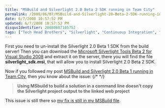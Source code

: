 ```yaml
---
title: "MSBuild and Silverlight 2.0 Beta 2 SDK running in Team City"
permalink: /2008/06/07/MSBuild-and-Silverlight-20-Beta-2-SDK-running-in-Team-City/
date: 6/7/2008 10:57:52 PM
updated: 6/7/2008 10:57:52 PM
disqusIdentifier: 20080607105752
tags: ["Tech Head Brothers", "Silverlight", "Continuous Integration", "Team City", "MSBuild"]
---
```

First you need to un-install the Silverlight 2.0 Beta 1 SDK from the build server! Then you can download the [Microsoft Silverlight Tools Beta 2 for Visual Studio 2008](http://www.microsoft.com/downloads/details.aspx?FamilyId=50A9EC01-267B-4521-B7D7-C0DBA8866434&displaylang=en) and extract it on the server, there you will find the file **silverlight_sdk.msi**, that will allow you to install Silverlight 2.0 Beta 2 SDK.

Now if you followed my post [MSBuild and Silverlight 2.0 Beta 1 running in Team City](http://weblogs.asp.net/lkempe/archive/2008/05/19/msbuild-and-silverlight-2-0-beta-1-running-in-team-city.aspx), then you know about the issue:
{/* <!-- more --> */}

> **Using MSbuild to build a solution in a command line doesn’t copy the Silverlight project output to the linked web project**

This issue is still there so [my fix is still in my MSBuild file](http://weblogs.asp.net/lkempe/archive/2008/05/19/msbuild-and-silverlight-2-0-beta-1-running-in-team-city.aspx).
